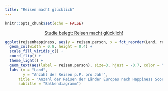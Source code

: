 ```yaml
---
title: "Reisen macht glücklich"
---
```


```r
knitr::opts_chunk$set(echo = FALSE)

```
<center>[Studie belegt: Reisen macht glücklich!](https://www.hundredrooms.de/inspiration/kurioses-aus-aller-welt/wissenschaft-bestatigt-6-grunde-warum-das-reisen-glucklich-macht/)</center>

```r
ggplot(reisenhappiness, aes(y = reisen.person, x = fct_reorder(Land, reisen.person), fill = whr))+
  geom_col(width = 0.8, height = 0.4) +
  scale_fill_viridis_c() +
  coord_flip() +
  theme_light() +
  geom_text(aes(label = reisen.person), size=3, hjust = -0.7, color = "black") +
  labs (x = "Land",
        y = "Anzahl der Reisen p.P. pro Jahr",
      title = "Anzahl der Reisen der Länder Europas nach Happiness Score", 
      subtitle = "Balkendiagramm")
```


